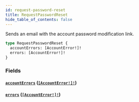 ```yaml
---
id: request-password-reset
title: RequestPasswordReset
hide_table_of_contents: false
---
```


Sends an email with the account password modification link.

```graphql
type RequestPasswordReset {
  accountErrors: [AccountError!]!
  errors: [AccountError!]!
}
```

### Fields

#### [`accountErrors`](#) ([`[AccountError!]!`](../../../developer/api-reference/objects/account-error))

#### [`errors`](#) ([`[AccountError!]!`](../../../developer/api-reference/objects/account-error))
